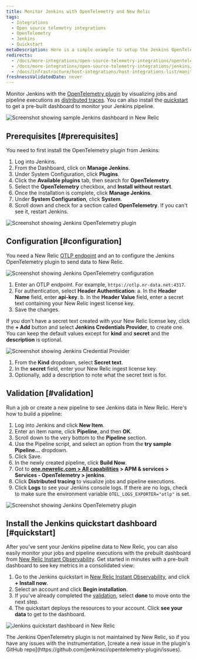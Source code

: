 ```yaml
---
title: Monitor Jenkins with OpenTelemetry and New Relic
tags:
  - Integrations
  - Open source telemetry integrations
  - OpenTelemetry
  - Jenkins
  - Quickstart
metaDescription: Here is a simple example to setup the Jenkins OpenTelemetry plugin to send data to New Relic.
redirects:
  - /docs/more-integrations/open-source-telemetry-integrations/opentelemetry/jenkins/monitoring-jenkins-ot
  - /docs/more-integrations/open-source-telemetry-integrations/jenkins/monitoring-jenkins-ot
  - /docs/infrastructure/host-integrations/host-integrations-list/monitoring-jenkins-ot
freshnessValidatedDate: never
---
```


Monitor Jenkins with the [OpenTelemetry plugin](https://plugins.jenkins.io/opentelemetry) by visualizing jobs and pipeline executions as [distributed traces](/docs/distributed-tracing/concepts/introduction-distributed-tracing). You can also install the [quickstart](https://newrelic.com/instant-observability/jenkins) to get a pre-built dashboard to monitor your Jenkins pipeline.

<img
  title="Screenshot showing sample Jenkins dashboard in New Relic"
  alt="Screenshot showing sample Jenkins dashboard in New Relic"
  src="/images/opentelemetry_screenshot-full_jenkins-05.webp"
/>

## Prerequisites [#prerequisites]

You need to first install the OpenTelemetry plugin from Jenkins:

1. Log into Jenkins.
2. From the Dashboard, click on <DNT>**Manage Jenkins**</DNT>.
3. Under System Configuration, click <DNT>**Plugins**</DNT>.
4. Click the <DNT>**Available plugins**</DNT> tab, then search for <DNT>**OpenTelemetry**</DNT>.
5. Select the <DNT>**OpenTelemetry**</DNT> checkbox, and <DNT>**Install without restart**</DNT>.
6. Once the installation is complete, click <DNT>**Manage Jenkins**</DNT>.
7. Under <DNT>**System Configuration**</DNT>, click <DNT>**System**</DNT>.
8. Scroll down and check for a section called <DNT>**OpenTelemetry**</DNT>. If you can't see it, restart Jenkins.

<img
  title="Screenshot showing Jenkins OpenTelemetry plugin"
  alt="Screenshot showing Jenkins OpenTelemetry plugin"
  src="/images/opentelemetry_screenshot-full_jenkins-01.webp"
/>

## Configuration [#configuration]

You need a New Relic [OTLP endpoint](/docs/more-integrations/open-source-telemetry-integrations/opentelemetry/opentelemetry-setup/#note-endpoints) and an <InlinePopover type="licenseKey"/> to configure the Jenkins OpenTelemetry plugin to send data to New Relic.

<img
  title="Screenshot showing Jenkins OpenTelemetry configuration"
  alt="Screenshot showing Jenkins OpenTelemetry configuration"
  src="/images/opentelemetry_screenshot-full_integrations-jenkins-02.webp"
/>

1. Enter an OTLP endpoint. For example, `https://otlp.nr-data.net:4317`.
2. For authentication, select <DNT>**Header Authentication**</DNT>:
   a. In the <DNT>**Header Name**</DNT> field, enter <DNT>**api-key**</DNT>.
   b. In the <DNT>**Header Value**</DNT> field, enter a secret text containing your New Relic ingest license key.
3. Save the changes.

If you don't have a secret text created with your New Relic license key, click the <DNT>**+ Add**</DNT> button and select <DNT>**Jenkins Credentials Provider**</DNT>, to create one. You can keep the default values except for <DNT>**kind**</DNT> and <DNT>**secret**</DNT> and the <DNT>**description**</DNT> is optional.

<img
  title="Screenshot showing Jenkins Credential Provider"
  alt="Screenshot showing Jenkins Credential Provider"
  src="/images/opentelemetry_screenshot-full_integrations-jenkins-03.webp"
/>

1. From the <DNT>**Kind**</DNT> dropdown, select <DNT>**Secret text**</DNT>.
2. In the <DNT>**secret**</DNT> field, enter your New Relic ingest license key.
3. Optionally, add a description to note what the secret text is for.

## Validation [#validation]

Run a job or create a new pipeline to see Jenkins data in New Relic. Here's how to build a pipeline:

1. Log into Jenkins and click <DNT>**New Item**</DNT>.
2. Enter an item name, click <DNT>**Pipeline**</DNT>, and then <DNT>**OK**</DNT>.
3. Scroll down to the very bottom to the <DNT>**Pipeline**</DNT> section.
4. Use the Pipeline script, and select an option from the <DNT>**try sample Pipeline...**</DNT> dropdown.
5. Click Save.
6. In the newly created pipeline, click <DNT>**Build Now**</DNT>.
7. Got to <DNT>**[one.newrelic.com > All capabilities](https://one.newrelic.com/all-capabilities) > APM & services > Services - OpenTelemetry > jenkins**</DNT>.
8. Click <DNT>**Distributed tracing**</DNT> to visualize jobs and pipeline executions.
9. Click <DNT>**Logs**</DNT> to see your Jenkins console logs. If there are no logs, check to make sure the environment variable `OTEL_LOGS_EXPORTER="otlp"` is set.

<img
  title="Screenshot showing Jenkins OpenTelemetry plugin"
  alt="Screenshot showing Jenkins OpenTelemetry plugin"
  src="/images/opentelemetry_screenshot-full_opentelemetry-jenkins-04.webp"
/>

## Install the Jenkins quickstart dashboard [#quickstart]

After you've sent your Jenkins pipeline data to New Relic, you can also easily monitor your jobs and pipeline executions with the prebuilt dashboard from [New Relic Instant Observability](http://newrelic.com/instant-observability). Get started in minutes with a pre-built dashboard to see key metrics in a consolidated view:

1. Go to the Jenkins quickstart in [New Relic Instant Observability](https://newrelic.com/instant-observability/jenkins), and click <DNT>**+ Install now**</DNT>.
2. Select an account and click <DNT>**Begin installation**</DNT>.
3. If you've already completed the [validation](#validation), select <DNT>**done**</DNT> to move onto the next step.
4. The quickstart deploys the resources to your account. Click <DNT>**see your data**</DNT> to get to the dashboard.

<img
  title="Jenkins quickstart dashboard in New Relic"
  alt="Jenkins quickstart dashboard in New Relic"
  src="/images/opentelemetry_screenshot-full_jenkins-05.webp"
/>

<Callout variant="important">
  The Jenkins OpenTelemetry plugin is not maintained by New Relic, so if you have any issues with the instrumentation, [create a new issue in the plugin's GitHub repo](https://github.com/jenkinsci/opentelemetry-plugin/issues).
</Callout>

<InstallFeedback/>
